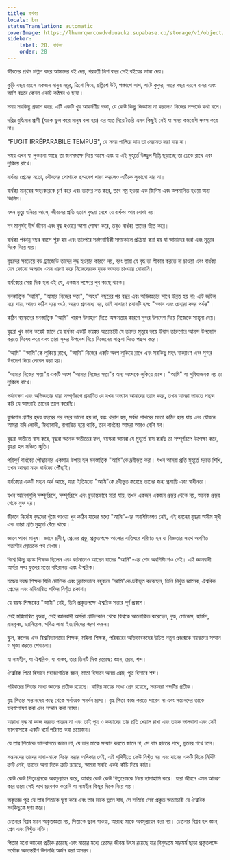 ```yaml
---
title: বার্ধক্য
locale: bn
statusTranslation: automatic
coverImage: https://lhvmrqwrcowdvduuaukz.supabase.co/storage/v1/object/public/strapi-uploads/small_cover-educacion-fundamental.webp-2d51a7828a2b1309555be27f7e2a61a0.webp
sidebar:
    label: 28. বার্ধক্য
    order: 28
---
```

জীবনের প্রথম চল্লিশ বছর আমাদের বই দেয়, পরবর্তী ত্রিশ বছর সেই বইয়ের ভাষ্য দেয়।

কুড়ি বছর বয়সে একজন মানুষ ময়ূর, ত্রিশে সিংহ, চল্লিশে উট, পঞ্চাশে সাপ, ষাটে কুকুর, সত্তর বছর বয়সে বানর এবং আশি বছরে কেবল একটি কণ্ঠস্বর ও ছায়া।

সময় সবকিছু প্রকাশ করে: এটি একটি খুব আকর্ষণীয় বক্তা, যে কেউ কিছু জিজ্ঞাসা না করলেও নিজের সম্পর্কে কথা বলে।

দরিদ্র বুদ্ধিমান প্রাণী (যাকে ভুল করে মানুষ বলা হয়) এর হাত দিয়ে তৈরি এমন কিছুই নেই যা সময় কমবেশি ধ্বংস করে না।

"FUGIT IRRÉPARABILE TEMPUS", যে সময় পালিয়ে যায় তা মেরামত করা যায় না।

সময় এখন যা লুকানো আছে তা জনসমক্ষে নিয়ে আসে এবং যা এই মুহূর্তে উজ্জ্বল দীপ্তি ছড়াচ্ছে তা ঢেকে রাখে এবং লুকিয়ে রাখে।

বার্ধক্য প্রেমের মতো, যৌবনের পোশাকে ছদ্মবেশ ধারণ করলেও এটিকে লুকানো যায় না।

বার্ধক্য মানুষের অহংকারকে চূর্ণ করে এবং তাদের নত করে, তবে নম্র হওয়া এক জিনিস এবং অপমানিত হওয়া অন্য জিনিস।

যখন মৃত্যু ঘনিয়ে আসে, জীবনের প্রতি হতাশ বৃদ্ধরা দেখে যে বার্ধক্য আর বোঝা নয়।

সব মানুষই দীর্ঘ জীবন এবং বৃদ্ধ হওয়ার আশা পোষণ করে, তবুও বার্ধক্য তাদের ভীত করে।

বার্ধক্য পঞ্চান্ন বছর বয়সে শুরু হয় এবং তারপরে সপ্তমবার্ষিকী সময়কালে প্রক্রিয়া করা হয় যা আমাদের জরা এবং মৃত্যুর দিকে নিয়ে যায়।

বৃদ্ধদের সবচেয়ে বড় ট্র্যাজেডি তাদের বৃদ্ধ হওয়ার কারণে নয়, বরং তারা যে বৃদ্ধ তা স্বীকার করতে না চাওয়া এবং বার্ধক্য যেন কোনো অপরাধ এমন ধারণা করে নিজেদেরকে যুবক ভাবতে চাওয়ার বোকামি।

বার্ধক্যের সেরা দিক হল এই যে, একজন লক্ষ্যের খুব কাছে থাকে।

মনস্তাত্ত্বিক "আমি", "আমার নিজের সত্তা", "অহং" বছরের পর বছর এবং অভিজ্ঞতার সাথে উন্নত হয় না; এটি জটিল হয়ে যায়, আরও কঠিন হয়ে ওঠে, আরও শ্রমসাধ্য হয়, তাই সাধারণ প্রবাদটি হল: "স্বভাব এবং চেহারা কবর পর্যন্ত"।

কঠিন বয়স্কদের মনস্তাত্ত্বিক "আমি" খারাপ উদাহরণ দিতে অক্ষমতার কারণে সুন্দর উপদেশ দিয়ে নিজেকে সান্ত্বনা দেয়।

বৃদ্ধরা খুব ভাল করেই জানে যে বার্ধক্য একটি ভয়ঙ্কর অত্যাচারী যে তাদের মৃত্যুর ভয়ে উন্মাদ তারুণ্যের আনন্দ উপভোগ করতে নিষেধ করে এবং তারা সুন্দর উপদেশ দিয়ে নিজেদের সান্ত্বনা দিতে পছন্দ করে।

"আমি" "আমি"কে লুকিয়ে রাখে, "আমি" নিজের একটি অংশ লুকিয়ে রাখে এবং সবকিছু মহৎ বাক্যাংশ এবং সুন্দর উপদেশ দিয়ে লেবেল করা হয়।

"আমার নিজের সত্তা"র একটি অংশ "আমার নিজের সত্তা"র অন্য অংশকে লুকিয়ে রাখে। "আমি" যা সুবিধাজনক নয় তা লুকিয়ে রাখে।

পর্যবেক্ষণ এবং অভিজ্ঞতার দ্বারা সম্পূর্ণরূপে প্রমাণিত যে যখন অভ্যাস আমাদের ত্যাগ করে, তখন আমরা ভাবতে পছন্দ করি যে আমরাই তাদের ত্যাগ করেছি।

বুদ্ধিমান প্রাণীর হৃদয় বছরের পর বছর ভালো হয় না, বরং খারাপ হয়, সর্বদা পাথরের মতো কঠিন হয়ে যায় এবং যৌবনে আমরা যদি লোভী, মিথ্যাবাদী, রাগান্বিত হয়ে থাকি, তবে বার্ধক্যে আমরা আরও বেশি হব।

বৃদ্ধরা অতীতে বাস করে, বৃদ্ধরা অনেক অতীতের ফল, বয়স্করা আমরা যে মুহূর্তে বাস করছি তা সম্পূর্ণরূপে উপেক্ষা করে, বৃদ্ধরা হল সঞ্চিত স্মৃতি।

পরিপূর্ণ বার্ধক্যে পৌঁছানোর একমাত্র উপায় হল মনস্তাত্ত্বিক "আমি"কে দ্রবীভূত করা। যখন আমরা প্রতি মুহূর্তে মরতে শিখি, তখন আমরা মহৎ বার্ধক্যে পৌঁছাই।

বার্ধক্যের একটি মহান অর্থ আছে, যারা ইতিমধ্যে "আমি"কে দ্রবীভূত করেছে তাদের জন্য প্রশান্তি এবং স্বাধীনতা।

যখন আবেগগুলি সম্পূর্ণরূপে, সম্পূর্ণরূপে এবং চূড়ান্তভাবে মারা যায়, তখন একজন একজন প্রভুর থেকে নয়, অনেক প্রভুর থেকে মুক্ত হয়।

জীবনে নির্দোষ বৃদ্ধদের খুঁজে পাওয়া খুব কঠিন যাদের মধ্যে "আমি"-এর অবশিষ্টাংশও নেই, এই ধরনের বৃদ্ধরা অসীম সুখী এবং তারা প্রতি মুহূর্তে বেঁচে থাকে।

জ্ঞানে পাকা মানুষ। জ্ঞানে প্রবীণ, প্রেমের প্রভু, প্রকৃতপক্ষে আলোর বাতিঘরে পরিণত হন যা বিজ্ঞতার সাথে অগণিত শতাব্দীর স্রোতকে পথ দেখায়।

বিশ্বে কিছু বয়স্ক শিক্ষক ছিলেন এবং বর্তমানেও আছেন যাদের "আমি"-এর শেষ অবশিষ্টাংশও নেই। এই জ্ঞানবাদী আর্যরা পদ্ম ফুলের মতো বহিরাগত এবং ঐশ্বরিক।

শ্রদ্ধেয় বয়স্ক শিক্ষক যিনি মৌলিক এবং চূড়ান্তভাবে বহুবচন "আমি"কে দ্রবীভূত করেছেন, তিনি নিখুঁত জ্ঞানের, ঐশ্বরিক প্রেমের এবং মহিমান্বিত শক্তির নিখুঁত প্রকাশ।

যে বয়স্ক শিক্ষকের "আমি" নেই, তিনি প্রকৃতপক্ষে ঐশ্বরিক সত্তার পূর্ণ প্রকাশ।

সেই মহিমান্বিত বৃদ্ধরা, সেই জ্ঞানবাদী আর্যরা প্রাচীনকাল থেকে বিশ্বকে আলোকিত করেছেন, বুদ্ধ, মোজেস, হার্মিস, রামকৃষ্ণ, ড্যানিয়েল, পবিত্র লামা ইত্যাদিদের স্মরণ করুন।

স্কুল, কলেজ এবং বিশ্ববিদ্যালয়ের শিক্ষক, মহিলা শিক্ষক, পরিবারের অভিভাবকদের উচিত নতুন প্রজন্মকে বয়স্কদের সম্মান ও পূজা করতে শেখানো।

যা নামহীন, যা ঐশ্বরিক, যা বাস্তব, তার তিনটি দিক রয়েছে: জ্ঞান, প্রেম, শব্দ।

ঐশ্বরিক পিতা হিসাবে মহাজাগতিক জ্ঞান, মাতা হিসাবে অনন্ত প্রেম, পুত্র হিসাবে শব্দ।

পরিবারের পিতার মধ্যে জ্ঞানের প্রতীক রয়েছে। বাড়ির মায়ের মধ্যে প্রেম রয়েছে, সন্তানরা শব্দটির প্রতীক।

বৃদ্ধ পিতার সন্তানদের কাছ থেকে সর্বাত্মক সমর্থন প্রাপ্য। বৃদ্ধ পিতা কাজ করতে পারেন না এবং সন্তানদের তাকে ভরণপোষণ করা এবং সম্মান করা ন্যায্য।

আরাধ্য বৃদ্ধ মা কাজ করতে পারেন না এবং তাই পুত্র ও কন্যাদের তার প্রতি খেয়াল রাখা এবং তাকে ভালবাসা এবং সেই ভালবাসাকে একটি ধর্মে পরিণত করা প্রয়োজন।

যে তার পিতাকে ভালবাসতে জানে না, যে তার মাকে সম্মান করতে জানে না, সে বাম হাতের পথে, ভুলের পথে চলে।

সন্তানদের তাদের বাবা-মাকে বিচার করার অধিকার নেই, এই পৃথিবীতে কেউ নিখুঁত নয় এবং যাদের একটি দিকে নির্দিষ্ট ত্রুটি নেই, তাদের অন্য দিকে ত্রুটি রয়েছে, আমরা সবাই একই কাঁচি দিয়ে কাটা।

কেউ কেউ পিতৃপ্রেমকে অবমূল্যায়ন করে, আবার কেউ কেউ পিতৃপ্রেমকে নিয়ে হাসাহাসি করে। যারা জীবনে এমন আচরণ করে তারা সেই পথে প্রবেশও করেনি যা নামহীন কিছুর দিকে নিয়ে যায়।

অকৃতজ্ঞ পুত্র যে তার পিতাকে ঘৃণা করে এবং তার মাকে ভুলে যায়, সে সত্যিই সেই প্রকৃত অত্যাচারী যে ঐশ্বরিক সবকিছুকে ঘৃণা করে।

চেতনার বিপ্লব মানে অকৃতজ্ঞতা নয়, পিতাকে ভুলে যাওয়া, আরাধ্য মাকে অবমূল্যায়ন করা নয়। চেতনার বিপ্লব হল জ্ঞান, প্রেম এবং নিখুঁত শক্তি।

পিতার মধ্যে জ্ঞানের প্রতীক রয়েছে এবং মায়ের মধ্যে প্রেমের জীবন্ত উৎস রয়েছে যার বিশুদ্ধতম সারমর্ম ছাড়া প্রকৃতপক্ষে সর্বোচ্চ অভ্যন্তরীণ উপলব্ধি অর্জন করা অসম্ভব।

